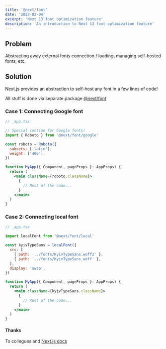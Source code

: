 ```yaml
---
title: '@next/font'
date: '2023-02-04'
excerpt: 'Next 13 font optimization feature'
description: 'An introduction to Next 13 font optimization feature'
---
```


## Problem

Abstracting away external fonts connection / loading, managing self-hosted fonts, etc.

## Solution

Next.js provides an abstraction to self-host any font in a few
lines of code!

All stuff is done via separate package [@next/font](https://www.npmjs.com/package/@next/font)

### Case 1: Connecting Google font

```jsx
// _app.tsx

// Special section for Google fonts!
import { Roboto } from '@next/font/google'

const roboto = Roboto({
  subsets: ['latin'],
  weight: ['400'],
})

function MyApp({ Component, pageProps }: AppProps) {
  return (
    <main className={roboto.className}>
      {
        // Rest of the code...
      }
    </main>
  )
}
```

### Case 2: Connecting local font

```jsx
// _app.tsx

import localFont from '@next/font/local'

const kyivTypeSans = localFont({
  src: [
    { path: '../fonts/KyivTypeSans.woff2' },
    { path: '../fonts/KyivTypeSans.woff' },
  ],
  display: 'swap',
})

function MyApp({ Component, pageProps }: AppProps) {
  return (
    <main className={kyivTypeSans.className}>
      {
        // Rest of the code...
      }
    </main>
  )
}
```

#### Thanks

To collegues and [Next.js docs](https://nextjs.org/docs/basic-features/font-optimization)
